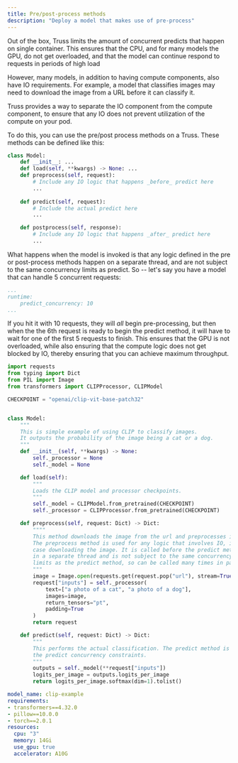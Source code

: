 ```yaml
---
title: Pre/post-process methods
description: "Deploy a model that makes use of pre-process"
---
```


Out of the box, Truss limits the amount of concurrent predicts that happen on
single container. This ensures that the CPU, and for many models the GPU, do not get
overloaded, and that the model can continue respond to requests in periods of high load

However, many models, in addition to having compute components, also have
IO requirements. For example, a model that classifies images may need to download
the image from a URL before it can classify it.

Truss provides a way to separate the IO component from the compute component, to
ensure that any IO does not prevent utilization of the compute on your pod.

To do this, you can use the pre/post process methods on a Truss. These methods
can be defined like this:

```python
class Model:
    def __init__: ...
    def load(self, **kwargs) -> None: ...
    def preprocess(self, request):
        # Include any IO logic that happens _before_ predict here
        ...
    
    def predict(self, request):
        # Include the actual predict here
        ...

    def postprocess(self, response):
        # Include any IO logic that happens _after_ predict here
        ...
```

What happens when the model is invoked is that any logic defined in the pre or post-process
methods happen on a separate thread, and are not subject to the same concurrency limits as
predict. So -- let's say you have a model that can handle 5 concurrent requests:

```config.yaml
...
runtime:
    predict_concurrency: 10
...
```

If you hit it with 10 requests, they will _all_ begin pre-processing, but then when the
the 6th request is ready to begin the predict method, it will have to wait for one of the
first 5 requests to finish. This ensures that the GPU is not overloaded, while also ensuring
that the compute logic does not get blocked by IO, thereby ensuring that you can achieve
maximum throughput.

<RequestExample>

```python model/model.py
import requests
from typing import Dict
from PIL import Image
from transformers import CLIPProcessor, CLIPModel

CHECKPOINT = "openai/clip-vit-base-patch32"


class Model:
    """
    This is simple example of using CLIP to classify images.
    It outputs the probability of the image being a cat or a dog.
    """
    def __init__(self, **kwargs) -> None:
        self._processor = None
        self._model = None

    def load(self):
        """
        Loads the CLIP model and processor checkpoints.
        """
        self._model = CLIPModel.from_pretrained(CHECKPOINT)
        self._processor = CLIPProcessor.from_pretrained(CHECKPOINT)

    def preprocess(self, request: Dict) -> Dict:
        """"
        This method downloads the image from the url and preprocesses it.
        The preprocess method is used for any logic that involves IO, in this
        case downloading the image. It is called before the predict method
        in a separate thread and is not subject to the same concurrency
        limits as the predict method, so can be called many times in parallel.
        """
        image = Image.open(requests.get(request.pop("url"), stream=True).raw)
        request["inputs"] = self._processor(
            text=["a photo of a cat", "a photo of a dog"],
            images=image,
            return_tensors="pt",
            padding=True
        )
        return request

    def predict(self, request: Dict) -> Dict:
        """
        This performs the actual classification. The predict method is subject to
        the predict concurrency constraints.
        """
        outputs = self._model(**request["inputs"])
        logits_per_image = outputs.logits_per_image
        return logits_per_image.softmax(dim=1).tolist()

```

```yaml config.yaml
model_name: clip-example
requirements:
- transformers==4.32.0
- pillow==10.0.0
- torch==2.0.1
resources:
  cpu: "3"
  memory: 14Gi
  use_gpu: true
  accelerator: A10G
```

</RequestExample>

